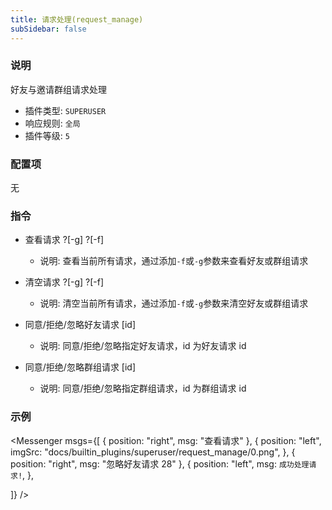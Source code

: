 ```yaml
---
title: 请求处理(request_manage)
subSidebar: false
---
```



### 说明

好友与邀请群组请求处理

- 插件类型: `SUPERUSER`
- 响应规则: `全局`
- 插件等级: `5`

### 配置项

无

### 指令

- 查看请求 ?[-g] ?[-f]

  - 说明: 查看当前所有请求，通过添加`-f`或`-g`参数来查看好友或群组请求

- 清空请求 ?[-g] ?[-f]

  - 说明: 清空当前所有请求，通过添加`-f`或`-g`参数来清空好友或群组请求

- 同意/拒绝/忽略好友请求 [id]

  - 说明: 同意/拒绝/忽略指定好友请求，id 为好友请求 id

- 同意/拒绝/忽略群组请求 [id]
  - 说明: 同意/拒绝/忽略指定群组请求，id 为群组请求 id

### 示例

<Messenger
  msgs={[
    { position: "right", msg: "查看请求" },
    {
      position: "left",
      imgSrc: "docs/builtin_plugins/superuser/request_manage/0.png",
    },
    { position: "right", msg: "忽略好友请求 28" },
    {
      position: "left",
      msg: `成功处理请求!`,
    },

]}
/>
